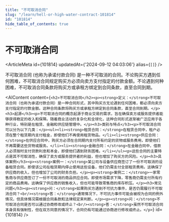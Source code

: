 ```yaml
---
title: "不可取消合同"
slug: "/learn/hell-or-high-water-contract-101814"
id: "101814"
hide_table_of_contents: true
---
```



# 不可取消合同

<ArticleMeta id={101814} updatedAt={'2024-09-12 04:03:06'} alias={`[]`} />
<div className='border-solid border-b border-t-0 my-4 border-[var(--ifm-color-gray-300)]' />

不可取消合同 (也称为承诺付款合同) 是一种不可取消的合同。不论购买方遇到任何困难，不可取消合同规定购买方必须向卖方支付指定的付款金额。不论遇到何种困难，不可取消合同条款将购买方或承租方绑定到合同条款，直至合同到期。

<AIContent content={`<h2>不可取消合同</h2><p><strong>定义：</strong>不可取消合同（也称为承诺付款合同）是一种合同形式，其中购买方无论遇到任何困难，都必须向卖方支付指定的付款金额。这种合同条款将购买方或承租方绑定到合同条款，直至合同到期。</p><h3>起源</h3><p>不可取消合同的概念起源于商业交易的需求，旨在确保卖方或服务提供者能够获得稳定的收入和保障。随着商业活动的复杂化和全球化，这种合同形式逐渐被广泛应用于各种行业，特别是在租赁、金融和供应链管理中。</p><h3>类别与特点</h3><p>不可取消合同可以分为以下几类：</p><ul><li><strong>租赁合同：</strong>在租赁合同中，租户必须在整个租赁期内支付租金，即使他们不再使用租赁物品。</li><li><strong>供应合同：</strong>在供应合同中，购买方必须在合同期内支付所有约定的货物或服务费用，即使他们不再需要这些货物或服务。</li><li><strong>金融合同：</strong>在金融合同中，借款人必须按时支付贷款利息和本金，即使他们遇到财务困难。</li></ul><p>这些合同的主要特点是其不可取消性，确保了卖方或服务提供者的利益，但也增加了购买方的风险。</p><h3>具体案例</h3><p><strong>案例一：</strong>某公司与设备供应商签订了一份不可取消的设备租赁合同。即使该公司在租赁期内停止使用这些设备，他们仍需支付全部租赁费用。这确保了供应商的收入，但也增加了公司的财务负担。</p><p><strong>案例二：</strong>一家零售商与供应商签订了一份不可取消的商品供应合同。即使市场需求下降，零售商仍需支付所有约定的商品费用。这确保了供应商的销售收入，但也可能导致零售商的库存积压。</p><h3>常见问题</h3><p><strong>问：</strong>如果购买方遇到不可抗力事件，是否仍需履行不可取消合同？<br/><strong>答：</strong>通常情况下，不可抗力事件可能会被视为合同的例外情况，但具体情况需根据合同条款和法律规定来判断。</p><p><strong>问：</strong>不可取消合同是否可以通过协商修改或终止？<br/><strong>答：</strong>虽然不可取消合同本身具有强制性，但在双方同意的情况下，合同仍有可能通过协商进行修改或终止。</p>`} id={101814} />
